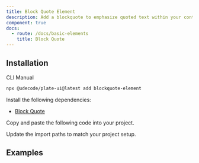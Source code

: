```yaml
---
title: Block Quote Element
description: Add a blockquote to emphasize quoted text within your content.
component: true
docs:
  - route: /docs/basic-elements
    title: Block Quote
---
```


<ComponentPreview name="playground-demo" id="basicnodes" />

## Installation

<Tabs defaultValue="cli">

<TabsList>
<TabsTrigger value="cli">CLI</TabsTrigger>
<TabsTrigger value="manual">Manual</TabsTrigger>
</TabsList>
<TabsContent value="cli">

```bash
npx @udecode/plate-ui@latest add blockquote-element
```

</TabsContent>

<TabsContent value="manual">

<Steps>

<Step>

Install the following dependencies:

- [Block Quote](/docs/basic-elements)

</Step>

<Step>

Copy and paste the following code into your project.

</Step>

<ComponentSource name="blockquote-element" />

<Step>

Update the import paths to match your project setup.

</Step>

</Steps>

</TabsContent>

</Tabs>

## Examples

<ComponentSource src="../../templates/plate-playground/src/lib/plate/plate-plugins.ts" />
